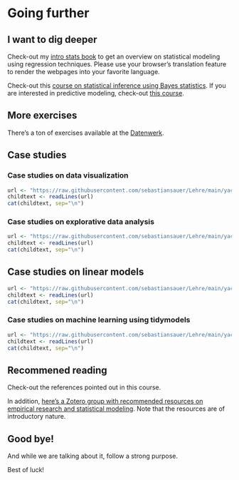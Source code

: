 # Going further


## I want to dig deeper

Check-out my [intro stats book](https://statistik1.netlify.app/) to get an overview on statistical modeling using  regression techniques. Please use your browser's translation feature to render the webpages into your favorite language.


Check-out this [course on statistical inference using Bayes statistics](https://start-bayes.netlify.app/).
If you are interested in predictive modeling, check-out [this course](https://ds1-prognosemodellierung.netlify.app/).


## More exercises

There's a ton of exercises available at the [Datenwerk](https://datenwerk.netlify.app/).


## Case studies



### Case studies on data visualization


```r
url <- "https://raw.githubusercontent.com/sebastiansauer/Lehre/main/yacsdas/yacsdas-vis.md"
childtext <- readLines(url)
cat(childtext, sep="\n")
```








### Case studies on explorative data analysis


```r
url <- "https://raw.githubusercontent.com/sebastiansauer/Lehre/main/yacsdas/yacsdas-EDA.md"
childtext <- readLines(url)
cat(childtext, sep="\n")
```








## Case studies on linear models




```r
url <- "https://raw.githubusercontent.com/sebastiansauer/Lehre/main/yacsdas/yacsdas-lm.md"
childtext <- readLines(url)
cat(childtext, sep="\n")
```



### Case studies on machine learning using tidymodels



```r
url <- "https://raw.githubusercontent.com/sebastiansauer/Lehre/main/yacsdas/yacsdas-tidymodels.md"
childtext <- readLines(url)
cat(childtext, sep="\n")
```




## Recommened reading



Check-out the references pointed out in this course.

In addition, [here's a Zotero group with recommended resources on empirical research and statistical modeling](https://www.zotero.org/groups/4583286/intro-stats/library).
Note that the resources are of introductory nature.



## Good bye!

And while we are talking about it, follow a strong purpose.

Best of luck!






